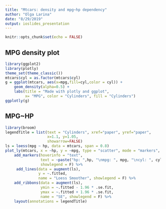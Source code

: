 ```yaml
---
title: "Mtcars: density and mpg~hp dependency"
author: "Olga Larina"
date: "8/29/2019"
output: ioslides_presentation
---
```


```r
knitr::opts_chunk$set(echo = FALSE)
```

## MPG density plot
```r
library(ggplot2)
library(plotly)
theme_set(theme_classic())
mtcars$cyl = as.factor(mtcars$cyl)
g = ggplot(mtcars, aes(x=mpg,fill=cyl,color = cyl)) +
    geom_density(alpha=0.5) + 
    labs(title = "Made with plotly and ggplot",
         x= "MPG", color = "Cylinders", fill = "Cylinders")
ggplotly(g)
```

## MPG~HP
```r
library(broom)
legendTitle = list(text = "Cylinders", xref="paper", yref="paper",
                   x=1.1, y=1.05,
                   showarrow=FALSE)
ls = loess(mpg ~ hp, data = mtcars, span = 0.8)
plot_ly(mtcars, x = ~hp, y = ~mpg, type = "scatter", mode = "markers", color = mtcars$cyl) %>%
    add_markers(hoverinfo = "text",
                text = ~paste("hp: ",hp, "\nmpg: ", mpg, "\ncyl: ", cyl, "\n", rownames(mtcars)),
                showlegend = F) %>%
     add_lines(data = augment(ls),
               y = ~.fitted,
               name = "Loess Smoother", showlegend = F) %>%
    add_ribbons(data = augment(ls),
                ymin = ~.fitted - 1.96 * .se.fit,
                ymax = ~.fitted + 1.96 * .se.fit,
                name = "SE", showlegend = F) %>%
    layout(annotations = legendTitle)
```




